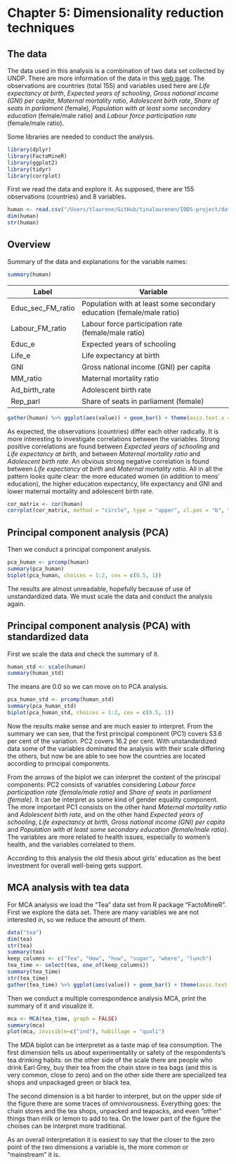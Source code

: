 # Chapter 5: Dimensionality reduction techniques

## The data

The data used in this analysis is a combination of two data set collected by UNDP. There are more information of the data in this [web page](http://hdr.undp.org/en/content/human-development-index-hdi). The observations are countries (total 155) and variables used here are *Life expectancy at birth*, *Expected years of schooling*, *Gross national income (GNI) per capita*, *Maternal mortality ratio*, *Adolescent birth rate*, *Share of seats in parliament* (female), *Population with at least some secondary education* (female/male ratio) and *Labour force participation rate* (female/male ratio).

Some libraries are needed to conduct the analysis.

```r
library(dplyr)
library(FactoMineR)
library(ggplot2)
library(tidyr)
library(corrplot)
```

First we read the data and explore it. As supposed, there are 155 observations (countries) and 8 variables.

```r
human <- read.csv("/Users/tlaurone/GitHub/tinalauronen/IODS-project/data/human.csv", row.names = 1)
dim(human)
str(human)
```

## Overview

Summary of the data and explanations for the variable names:

```r
summary(human)
```

| Label                   | Variable                                                              |
|-------------------------| ----------------------------------------------------------------------|
| Educ_sec_FM_ratio       | Population with at least some secondary education (female/male ratio) |
| Labour_FM_ratio         | Labour force participation rate (female/male ratio)                   |
| Educ_e                  | Expected years of schooling                                           |
| Life_e                  | Life expectancy at birth                                              |
| GNI                     | Gross national income (GNI) per capita                                |
| MM_ratio                | Maternal mortality ratio                                              |
| Ad_birth_rate           | Adolescent birth rate                                                 |
| Rep_parl                | Share of seats in parliament (female)                                 |



```r
gather(human) %>% ggplot(aes(value)) + geom_bar() + theme(axis.text.x = element_text(angle = 45, hjust = 1, size = 8)) + facet_wrap("key", scales = "free")
```

As expected, the observations (countries) differ each other radically. It is more interesting to investigate correlations between the variables. Strong positive correlations are found between *Expected years of schooling* and *Life expectancy at birth*, and between *Maternal mortality ratio* and *Adolescent birth rate*. An obvious strong negative correlation is found between *Life expectancy at birth* and *Maternal mortality ratio*. All in all the pattern looks quite clear: the more educated women (in addition to mens' education), the higher education expectancy, life expectancy and GNI and lower maternal mortality and adolescent birth rate.

```r
cor_matrix <- cor(human)
corrplot(cor_matrix, method = "circle", type = "upper", cl.pos = "b", tl.pos = "d", tl.cex = 0.6 )
```

## Principal component analysis (PCA)

Then we conduct a principal component analysis.

```r
pca_human <- prcomp(human)
summary(pca_human)
biplot(pca_human, choices = 1:2, cex = c(0.5, 1))
```

The results are almost unreadable, hopefully because of use of unstandardized data. We must scale the data and conduct the analysis again.

## Principal component analysis (PCA) with standardized data

First we scale the data and check the summary of it.

```r
human_std <- scale(human)
summary(human_std)
```

The means are 0.0 so we can move on to PCA analysis.

```r
pca_human_std <- prcomp(human_std)
summary(pca_human_std)
biplot(pca_human_std, choices = 1:2, cex = c(0.5, 1))
```

Now the results make sense and are much easier to interpret. From the summary we can see, that the first principal component (PC1) covers 53.6 per cent of the variation. PC2 covers 16.2 per cent. With unstandardized data some of the variables dominated the analysis with their scale differing the others, but now be are able to see how the countries are located according to principal components.

From the arrows of the biplot we can interpret the content of the principal components: PC2 consists of variables considering *Labour force participation rate (female/male ratio)* and *Share of seats in parliament (female)*. It can be interpret as some kind of gender equality component. The more important PC1 consists on the other hand *Maternal mortality ratio* and *Adolescent birth rate*, and on the other hand *Expected years of schooling*, *Life expectancy at birth*, *Gross national income (GNI) per capita* and *Population with at least some secondary education (female/male ratio)*. The variables are more related to health issues, especially to women's health, and the variables correlated to them. 

According to this analysis the old thesis about girls' education as the best investment for overall well-being gets support.

## MCA analysis with tea data

For MCA analysis we load the "Tea" data set from R package "FactoMineR". First we explore the data set. There are many variables we are not interested in, so we reduce the amount of them.

```r
data("tea")
dim(tea)
str(tea)
summary(tea)
keep_columns <- c("Tea", "How", "how", "sugar", "where", "lunch")
tea_time <- select(tea, one_of(keep_columns))
summary(tea_time)
str(tea_time)
gather(tea_time) %>% ggplot(aes(value)) + geom_bar() + theme(axis.text.x = element_text(angle = 45, hjust = 1, size = 8)) + facet_wrap("key", scales = "free")
```

Then we conduct a multiple correspondence analysis MCA, print the summary of it and visualize it.

```r
mca <- MCA(tea_time, graph = FALSE)
summary(mca)
plot(mca, invisible=c("ind"), habillage = "quali")
```

The MDA biplot can be interpretet as a taste map of tea consumption. The first dimension tells us about experimentality or safety of the respondents's tea drinking habits: on the other side of the scale there are people who drink Earl Grey, buy their tea from the chain store in tea bags (and this is very common, close to zero) and on the other side there are specialized tea shops and unpackaged green or black tea. 

The second dimension is a bit harder to interpret, but on the upper side of the figure there are some traces of omnivorousness. Everything goes: the chain stores and the tea shops, unpacked and teapacks, and even "other" things than milk or lemon to add to tea. On the lower part of the figure the choises can be interpret more traditional.

As an overall interpretation it is easiest to say that the closer to the zero point of the two dimensions a variable is, the more common or "mainstream" it is.